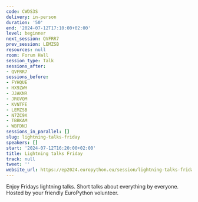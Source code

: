 ```yaml
---
code: CWDS3S
delivery: in-person
duration: '50'
end: '2024-07-12T17:10:00+02:00'
level: beginner
next_session: QVFRR7
prev_session: LEMZSB
resources: null
room: Forum Hall
session_type: Talk
sessions_after:
- QVFRR7
sessions_before:
- FYHQUE
- HX9ZWH
- JJAKNR
- JRGVQM
- KVNTFE
- LEMZSB
- N7ZC9X
- TBBKAM
- WBFDNJ
sessions_in_parallel: []
slug: lightning-talks-friday
speakers: []
start: '2024-07-12T16:20:00+02:00'
title: Lightning talks Friday
track: null
tweet: ''
website_url: https://ep2024.europython.eu/session/lightning-talks-friday
---
```


Enjoy Fridays lightning talks. Short talks about everything by everyone. Hosted by your friendly EuroPython volunteer.
